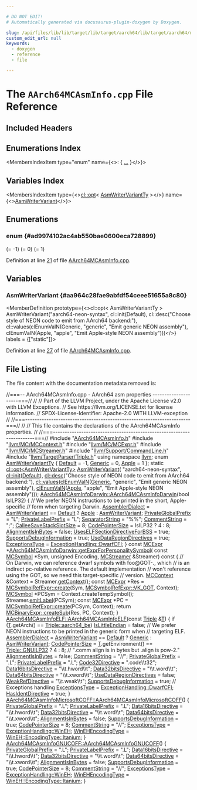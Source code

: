 ```yaml
---

# DO NOT EDIT!
# Automatically generated via docusaurus-plugin-doxygen by Doxygen.

slug: /api/files/lib/lib/target/lib/target/aarch64/lib/target/aarch64/mctargetdesc/aarch64mcasminfo-cpp
custom_edit_url: null
keywords:
  - doxygen
  - reference
  - file

---
```





# The `AArch64MCAsmInfo.cpp` File Reference

<DoxygenPage pluginConfig={pluginConfig}>



## Included Headers

<IncludesList>
<IncludesListItem
  filePath="AArch64MCAsmInfo.h"
  permalink="/docs/api/files/lib/lib/target/lib/target/aarch64/lib/target/aarch64/mctargetdesc/aarch64mcasminfo-h"
  isLocal="true" />
<IncludesListItem
  filePath="llvm/MC/MCContext.h"
  permalink="/docs/api/files/include/include/llvm/include/llvm/mc/mccontext-h"
  isLocal="true" />
<IncludesListItem
  filePath="llvm/MC/MCExpr.h"
  permalink="/docs/api/files/include/include/llvm/include/llvm/mc/mcexpr-h"
  isLocal="true" />
<IncludesListItem
  filePath="llvm/MC/MCStreamer.h"
  permalink="/docs/api/files/include/include/llvm/include/llvm/mc/mcstreamer-h"
  isLocal="true" />
<IncludesListItem
  filePath="llvm/Support/CommandLine.h"
  permalink="/docs/api/files/include/include/llvm/include/llvm/support/commandline-h"
  isLocal="true" />
<IncludesListItem
  filePath="llvm/TargetParser/Triple.h"
  permalink="/docs/api/files/include/include/llvm/include/llvm/targetparser/triple-h"
  isLocal="true" />
</IncludesList>

## Enumerations Index

<MembersIndex>

<MembersIndexItem
  type="enum"
  name={<>:  &#123; <a href="#ad9974102ac4ab550bae0600eca728899">...</a> &#125;</>}>
</MembersIndexItem>

</MembersIndex>

## Variables Index

<MembersIndex>

<MembersIndexItem
  type={<><a href="/docs/api/classes/llvm/cl/opt">cl::opt</a>&lt; <a href="#ad9974102ac4ab550bae0600eca728899">AsmWriterVariantTy</a> &gt;</>}
  name={<><a href="#aa964c28fae9abfdf54ceee51655a8c80">AsmWriterVariant</a></>}>
</MembersIndexItem>

</MembersIndex>


<SectionDefinition>

## Enumerations

### enum  {#ad9974102ac4ab550bae0600eca728899}

<MemberDefinition
  prototype="enum AsmWriterVariantTy ">

<EnumerationList title="Enumeration values">

<Link id="ad9974102ac4ab550bae0600eca728899a79935518a3889663d8688b6b01fff051" />
<EnumerationListItem name="Default">
 (= -1)
</EnumerationListItem>

<Link id="ad9974102ac4ab550bae0600eca728899a9683fc965be285edded4502f972f9d19" />
<EnumerationListItem name="Generic">
 (= 0)
</EnumerationListItem>

<Link id="ad9974102ac4ab550bae0600eca728899afa7ceceb64a6890f8421f695dc71a399" />
<EnumerationListItem name="Apple">
 (= 1)
</EnumerationListItem>

</EnumerationList>

Definition at line <a href="#l00021">21</a> of file <a href="/docs/api/files/lib/lib/target/lib/target/aarch64/lib/target/aarch64/mctargetdesc/aarch64mcasminfo-cpp">AArch64MCAsmInfo.cpp</a>.
</MemberDefinition>

</SectionDefinition>

<SectionDefinition>

## Variables

### AsmWriterVariant {#aa964c28fae9abfdf54ceee51655a8c80}

<MemberDefinition
  prototype={<>cl::opt&lt; AsmWriterVariantTy &gt; AsmWriterVariant(&quot;aarch64-neon-syntax&quot;, cl::init(Default), cl::desc(&quot;Choose style of NEON code to emit from AArch64 backend:&quot;), cl::values(clEnumValN(Generic, &quot;generic&quot;, &quot;Emit generic NEON assembly&quot;), clEnumValN(Apple, &quot;apple&quot;, &quot;Emit Apple-style NEON assembly&quot;)))</>}
  labels = {["static"]}>

Definition at line <a href="#l00027">27</a> of file <a href="/docs/api/files/lib/lib/target/lib/target/aarch64/lib/target/aarch64/mctargetdesc/aarch64mcasminfo-cpp">AArch64MCAsmInfo.cpp</a>.
</MemberDefinition>

</SectionDefinition>

## File Listing

The file content with the documentation metadata removed is:

<ProgramListing>

<Link id="l00001" /><CodeLine lineNumber="1"><Highlight kind="comment">//===-- AArch64MCAsmInfo.cpp - AArch64 asm properties ---------------------===//</Highlight><Highlight kind="normal"></Highlight></CodeLine>
<Link id="l00002" /><CodeLine lineNumber="2"><Highlight kind="normal"></Highlight><Highlight kind="comment">//</Highlight><Highlight kind="normal"></Highlight></CodeLine>
<Link id="l00003" /><CodeLine lineNumber="3"><Highlight kind="normal"></Highlight><Highlight kind="comment">// Part of the LLVM Project, under the Apache License v2.0 with LLVM Exceptions.</Highlight><Highlight kind="normal"></Highlight></CodeLine>
<Link id="l00004" /><CodeLine lineNumber="4"><Highlight kind="normal"></Highlight><Highlight kind="comment">// See https://llvm.org/LICENSE.txt for license information.</Highlight><Highlight kind="normal"></Highlight></CodeLine>
<Link id="l00005" /><CodeLine lineNumber="5"><Highlight kind="normal"></Highlight><Highlight kind="comment">// SPDX-License-Identifier: Apache-2.0 WITH LLVM-exception</Highlight><Highlight kind="normal"></Highlight></CodeLine>
<Link id="l00006" /><CodeLine lineNumber="6"><Highlight kind="normal"></Highlight><Highlight kind="comment">//</Highlight><Highlight kind="normal"></Highlight></CodeLine>
<Link id="l00007" /><CodeLine lineNumber="7"><Highlight kind="normal"></Highlight><Highlight kind="comment">//===----------------------------------------------------------------------===//</Highlight><Highlight kind="normal"></Highlight></CodeLine>
<Link id="l00008" /><CodeLine lineNumber="8"><Highlight kind="normal"></Highlight><Highlight kind="comment">//</Highlight><Highlight kind="normal"></Highlight></CodeLine>
<Link id="l00009" /><CodeLine lineNumber="9"><Highlight kind="normal"></Highlight><Highlight kind="comment">// This file contains the declarations of the AArch64MCAsmInfo properties.</Highlight><Highlight kind="normal"></Highlight></CodeLine>
<Link id="l00010" /><CodeLine lineNumber="10"><Highlight kind="normal"></Highlight><Highlight kind="comment">//</Highlight><Highlight kind="normal"></Highlight></CodeLine>
<Link id="l00011" /><CodeLine lineNumber="11"><Highlight kind="normal"></Highlight><Highlight kind="comment">//===----------------------------------------------------------------------===//</Highlight><Highlight kind="normal"></Highlight></CodeLine>
<Link id="l00012" /><CodeLine lineNumber="12"><Highlight kind="normal"></Highlight></CodeLine>
<Link id="l00013" /><CodeLine lineNumber="13"><Highlight kind="normal"></Highlight><Highlight kind="preprocessor">#include &quot;<a href="/docs/api/files/lib/lib/target/lib/target/aarch64/lib/target/aarch64/mctargetdesc/aarch64mcasminfo-h">AArch64MCAsmInfo.h</a>&quot;</Highlight><Highlight kind="normal"></Highlight></CodeLine>
<Link id="l00014" /><CodeLine lineNumber="14"><Highlight kind="normal"></Highlight><Highlight kind="preprocessor">#include &quot;<a href="/docs/api/files/include/include/llvm/include/llvm/mc/mccontext-h">llvm/MC/MCContext.h</a>&quot;</Highlight><Highlight kind="normal"></Highlight></CodeLine>
<Link id="l00015" /><CodeLine lineNumber="15"><Highlight kind="normal"></Highlight><Highlight kind="preprocessor">#include &quot;<a href="/docs/api/files/include/include/llvm/include/llvm/mc/mcexpr-h">llvm/MC/MCExpr.h</a>&quot;</Highlight><Highlight kind="normal"></Highlight></CodeLine>
<Link id="l00016" /><CodeLine lineNumber="16"><Highlight kind="normal"></Highlight><Highlight kind="preprocessor">#include &quot;<a href="/docs/api/files/include/include/llvm/include/llvm/mc/mcstreamer-h">llvm/MC/MCStreamer.h</a>&quot;</Highlight><Highlight kind="normal"></Highlight></CodeLine>
<Link id="l00017" /><CodeLine lineNumber="17"><Highlight kind="normal"></Highlight><Highlight kind="preprocessor">#include &quot;<a href="/docs/api/files/include/include/llvm/include/llvm/support/commandline-h">llvm/Support/CommandLine.h</a>&quot;</Highlight><Highlight kind="normal"></Highlight></CodeLine>
<Link id="l00018" /><CodeLine lineNumber="18"><Highlight kind="normal"></Highlight><Highlight kind="preprocessor">#include &quot;<a href="/docs/api/files/include/include/llvm/include/llvm/targetparser/triple-h">llvm/TargetParser/Triple.h</a>&quot;</Highlight><Highlight kind="normal"></Highlight></CodeLine>
<Link id="l00019" /><CodeLine lineNumber="19"><Highlight kind="normal"></Highlight><Highlight kind="keyword">using namespace </Highlight><Highlight kind="normal"><a href="/docs/api/namespaces/llvm">llvm</a>;</Highlight></CodeLine>
<Link id="l00020" /><CodeLine lineNumber="20"><Highlight kind="normal"></Highlight></CodeLine>
<Link id="l00021" /><CodeLine lineNumber="21" lineLink="#ad9974102ac4ab550bae0600eca728899"><Highlight kind="normal"></Highlight><Highlight kind="keyword">enum</Highlight><Highlight kind="normal"> <a href="#ad9974102ac4ab550bae0600eca728899">AsmWriterVariantTy</a> &#123;</Highlight></CodeLine>
<Link id="l00022" /><CodeLine lineNumber="22" lineLink="#ad9974102ac4ab550bae0600eca728899a79935518a3889663d8688b6b01fff051"><Highlight kind="normal">  <a href="/docs/api/files/lib/lib/codegen/lib/codegen/asmprinter/dwarfdebug-cpp/#aaf2a32c0f2738e57cac623b73b2c88aba79935518a3889663d8688b6b01fff051">Default</a> = -1,</Highlight></CodeLine>
<Link id="l00023" /><CodeLine lineNumber="23" lineLink="#ad9974102ac4ab550bae0600eca728899a9683fc965be285edded4502f972f9d19"><Highlight kind="normal">  <a href="#ad9974102ac4ab550bae0600eca728899a9683fc965be285edded4502f972f9d19">Generic</a> = 0,</Highlight></CodeLine>
<Link id="l00024" /><CodeLine lineNumber="24" lineLink="#ad9974102ac4ab550bae0600eca728899afa7ceceb64a6890f8421f695dc71a399"><Highlight kind="normal">  <a href="#ad9974102ac4ab550bae0600eca728899afa7ceceb64a6890f8421f695dc71a399">Apple</a> = 1</Highlight></CodeLine>
<Link id="l00025" /><CodeLine lineNumber="25"><Highlight kind="normal">&#125;;</Highlight></CodeLine>
<Link id="l00026" /><CodeLine lineNumber="26"><Highlight kind="normal"></Highlight></CodeLine>
<Link id="l00027" /><CodeLine lineNumber="27" lineLink="#aa964c28fae9abfdf54ceee51655a8c80"><Highlight kind="normal"></Highlight><Highlight kind="keyword">static</Highlight><Highlight kind="normal"> <a href="/docs/api/classes/llvm/cl/opt">cl::opt&lt;AsmWriterVariantTy&gt;</a> <a href="#aa964c28fae9abfdf54ceee51655a8c80">AsmWriterVariant</a>(</Highlight></CodeLine>
<Link id="l00028" /><CodeLine lineNumber="28"><Highlight kind="normal">    </Highlight><Highlight kind="stringliteral">&quot;aarch64-neon-syntax&quot;</Highlight><Highlight kind="normal">, <a href="/docs/api/namespaces/llvm/cl/#ac12e6a8f3a1b511f0dee2ed6de0ae806">cl::init</a>(<a href="/docs/api/files/lib/lib/codegen/lib/codegen/asmprinter/dwarfdebug-cpp/#aaf2a32c0f2738e57cac623b73b2c88aba79935518a3889663d8688b6b01fff051">Default</a>),</Highlight></CodeLine>
<Link id="l00029" /><CodeLine lineNumber="29"><Highlight kind="normal">    <a href="/docs/api/structs/llvm/cl/desc">cl::desc</a>(</Highlight><Highlight kind="stringliteral">&quot;Choose style of NEON code to emit from AArch64 backend:&quot;</Highlight><Highlight kind="normal">),</Highlight></CodeLine>
<Link id="l00030" /><CodeLine lineNumber="30"><Highlight kind="normal">    <a href="/docs/api/namespaces/llvm/cl/#a8fa743aa76b6902028f8a643dfb87171">cl::values</a>(<a href="/docs/api/files/include/include/llvm/include/llvm/support/commandline-h/#a187fd767976b311c09dff5e05ac0c1bc">clEnumValN</a>(<a href="#ad9974102ac4ab550bae0600eca728899a9683fc965be285edded4502f972f9d19">Generic</a>, </Highlight><Highlight kind="stringliteral">&quot;generic&quot;</Highlight><Highlight kind="normal">, </Highlight><Highlight kind="stringliteral">&quot;Emit generic NEON assembly&quot;</Highlight><Highlight kind="normal">),</Highlight></CodeLine>
<Link id="l00031" /><CodeLine lineNumber="31"><Highlight kind="normal">               <a href="/docs/api/files/include/include/llvm/include/llvm/support/commandline-h/#a187fd767976b311c09dff5e05ac0c1bc">clEnumValN</a>(<a href="#ad9974102ac4ab550bae0600eca728899afa7ceceb64a6890f8421f695dc71a399">Apple</a>, </Highlight><Highlight kind="stringliteral">&quot;apple&quot;</Highlight><Highlight kind="normal">, </Highlight><Highlight kind="stringliteral">&quot;Emit Apple-style NEON assembly&quot;</Highlight><Highlight kind="normal">)));</Highlight></CodeLine>
<Link id="l00032" /><CodeLine lineNumber="32"><Highlight kind="normal"></Highlight></CodeLine>
<Link id="l00033" /><CodeLine lineNumber="33" lineLink="/docs/api/structs/llvm/aarch64mcasminfodarwin/#a6cb91eeac20ffd0f37f3c081aa2aae73"><Highlight kind="normal"><a href="/docs/api/structs/llvm/aarch64mcasminfodarwin/#a6cb91eeac20ffd0f37f3c081aa2aae73">AArch64MCAsmInfoDarwin::AArch64MCAsmInfoDarwin</a>(</Highlight><Highlight kind="keywordtype">bool</Highlight><Highlight kind="normal"> IsILP32) &#123;</Highlight></CodeLine>
<Link id="l00034" /><CodeLine lineNumber="34"><Highlight kind="normal">  </Highlight><Highlight kind="comment">// We prefer NEON instructions to be printed in the short, Apple-specific</Highlight><Highlight kind="normal"></Highlight></CodeLine>
<Link id="l00035" /><CodeLine lineNumber="35"><Highlight kind="normal">  </Highlight><Highlight kind="comment">// form when targeting Darwin.</Highlight><Highlight kind="normal"></Highlight></CodeLine>
<Link id="l00036" /><CodeLine lineNumber="36"><Highlight kind="normal">  <a href="/docs/api/classes/llvm/mcasminfo/#aaab4eaa2f4de9c0d12606c176dd9d738">AssemblerDialect</a> = <a href="#aa964c28fae9abfdf54ceee51655a8c80">AsmWriterVariant</a> == <a href="/docs/api/namespaces/llvm/#ae58c751054b01f206f9b9e34e461d25fa7a1920d61156abc05a60135aefe8bc67">Default</a> ? <a href="/docs/api/namespaces/llvm/#a7af5fd6eac5e3429291e19a0bc6fd51fa9f6290f4436e5a2351f12e03b6433c3c">Apple</a> : <a href="#aa964c28fae9abfdf54ceee51655a8c80">AsmWriterVariant</a>;</Highlight></CodeLine>
<Link id="l00037" /><CodeLine lineNumber="37"><Highlight kind="normal"></Highlight></CodeLine>
<Link id="l00038" /><CodeLine lineNumber="38"><Highlight kind="normal">  <a href="/docs/api/classes/llvm/mcasminfo/#a5384e7b6526e6d9c7744c07e1136b7b8">PrivateGlobalPrefix</a> = </Highlight><Highlight kind="stringliteral">&quot;L&quot;</Highlight><Highlight kind="normal">;</Highlight></CodeLine>
<Link id="l00039" /><CodeLine lineNumber="39"><Highlight kind="normal">  <a href="/docs/api/classes/llvm/mcasminfo/#a721901796262520ac70998c9323686cb">PrivateLabelPrefix</a> = </Highlight><Highlight kind="stringliteral">&quot;L&quot;</Highlight><Highlight kind="normal">;</Highlight></CodeLine>
<Link id="l00040" /><CodeLine lineNumber="40"><Highlight kind="normal">  <a href="/docs/api/classes/llvm/mcasminfo/#aabcffa0fe7b36126687bc1f1ea65fa91">SeparatorString</a> = </Highlight><Highlight kind="stringliteral">&quot;%%&quot;</Highlight><Highlight kind="normal">;</Highlight></CodeLine>
<Link id="l00041" /><CodeLine lineNumber="41"><Highlight kind="normal">  <a href="/docs/api/classes/llvm/mcasminfo/#af30c385b021a371a04bacd22cef94c7b">CommentString</a> = </Highlight><Highlight kind="stringliteral">&quot;;&quot;</Highlight><Highlight kind="normal">;</Highlight></CodeLine>
<Link id="l00042" /><CodeLine lineNumber="42"><Highlight kind="normal">  <a href="/docs/api/classes/llvm/mcasminfo/#aeb608789bae103384e251c302a2215f9">CalleeSaveStackSlotSize</a> = 8;</Highlight></CodeLine>
<Link id="l00043" /><CodeLine lineNumber="43"><Highlight kind="normal">  <a href="/docs/api/classes/llvm/mcasminfo/#ae243a845fe9d46ed2cb7403700921e4a">CodePointerSize</a> = IsILP32 ? 4 : 8;</Highlight></CodeLine>
<Link id="l00044" /><CodeLine lineNumber="44"><Highlight kind="normal"></Highlight></CodeLine>
<Link id="l00045" /><CodeLine lineNumber="45"><Highlight kind="normal">  <a href="/docs/api/classes/llvm/mcasminfo/#ac150f03927bf41531f945b3bc5b315e4">AlignmentIsInBytes</a> = </Highlight><Highlight kind="keyword">false</Highlight><Highlight kind="normal">;</Highlight></CodeLine>
<Link id="l00046" /><CodeLine lineNumber="46"><Highlight kind="normal">  <a href="/docs/api/classes/llvm/mcasminfo/#a9209a7aeb154de066a5f7ed6087892cc">UsesELFSectionDirectiveForBSS</a> = </Highlight><Highlight kind="keyword">true</Highlight><Highlight kind="normal">;</Highlight></CodeLine>
<Link id="l00047" /><CodeLine lineNumber="47"><Highlight kind="normal">  <a href="/docs/api/classes/llvm/mcasminfo/#a98f40236cfff7278d4b57633fad2245d">SupportsDebugInformation</a> = </Highlight><Highlight kind="keyword">true</Highlight><Highlight kind="normal">;</Highlight></CodeLine>
<Link id="l00048" /><CodeLine lineNumber="48"><Highlight kind="normal">  <a href="/docs/api/classes/llvm/mcasminfo/#ad8ce9bafbf33806b98fec165f653a72b">UseDataRegionDirectives</a> = </Highlight><Highlight kind="keyword">true</Highlight><Highlight kind="normal">;</Highlight></CodeLine>
<Link id="l00049" /><CodeLine lineNumber="49"><Highlight kind="normal"></Highlight></CodeLine>
<Link id="l00050" /><CodeLine lineNumber="50"><Highlight kind="normal">  <a href="/docs/api/classes/llvm/mcasminfo/#a500ba2b2c0203d1d53b83a649551a6b5">ExceptionsType</a> = <a href="/docs/api/namespaces/llvm/#a2ca3855108426698ff21517a7c884c84ab4fe87e4046ecd1f9f3d96bbf63822b3">ExceptionHandling::DwarfCFI</a>;</Highlight></CodeLine>
<Link id="l00051" /><CodeLine lineNumber="51"><Highlight kind="normal">&#125;</Highlight></CodeLine>
<Link id="l00052" /><CodeLine lineNumber="52"><Highlight kind="normal"></Highlight></CodeLine>
<Link id="l00053" /><CodeLine lineNumber="53" lineLink="/docs/api/structs/llvm/aarch64mcasminfodarwin/#a1a05057cd3005401418d6bb6f4c53659"><Highlight kind="normal"></Highlight><Highlight kind="keyword">const</Highlight><Highlight kind="normal"> <a href="/docs/api/classes/llvm/mcexpr">MCExpr</a> &#42;<a href="/docs/api/structs/llvm/aarch64mcasminfodarwin/#a1a05057cd3005401418d6bb6f4c53659">AArch64MCAsmInfoDarwin::getExprForPersonalitySymbol</a>(</Highlight></CodeLine>
<Link id="l00054" /><CodeLine lineNumber="54"><Highlight kind="normal">    </Highlight><Highlight kind="keyword">const</Highlight><Highlight kind="normal"> <a href="/docs/api/classes/llvm/mcsymbol">MCSymbol</a> &#42;Sym, </Highlight><Highlight kind="keywordtype">unsigned</Highlight><Highlight kind="normal"> Encoding, <a href="/docs/api/classes/llvm/mcstreamer">MCStreamer</a> &amp;Streamer)</Highlight><Highlight kind="keyword"> const </Highlight><Highlight kind="normal">&#123;</Highlight></CodeLine>
<Link id="l00055" /><CodeLine lineNumber="55"><Highlight kind="normal">  </Highlight><Highlight kind="comment">// On Darwin, we can reference dwarf symbols with foo@GOT-., which</Highlight><Highlight kind="normal"></Highlight></CodeLine>
<Link id="l00056" /><CodeLine lineNumber="56"><Highlight kind="normal">  </Highlight><Highlight kind="comment">// is an indirect pc-relative reference. The default implementation</Highlight><Highlight kind="normal"></Highlight></CodeLine>
<Link id="l00057" /><CodeLine lineNumber="57"><Highlight kind="normal">  </Highlight><Highlight kind="comment">// won&#39;t reference using the GOT, so we need this target-specific</Highlight><Highlight kind="normal"></Highlight></CodeLine>
<Link id="l00058" /><CodeLine lineNumber="58"><Highlight kind="normal">  </Highlight><Highlight kind="comment">// version.</Highlight><Highlight kind="normal"></Highlight></CodeLine>
<Link id="l00059" /><CodeLine lineNumber="59"><Highlight kind="normal">  <a href="/docs/api/classes/llvm/mccontext">MCContext</a> &amp;Context = Streamer.<a href="/docs/api/classes/llvm/mcstreamer/#a61c979932b890df773ce75013b76708b">getContext</a>();</Highlight></CodeLine>
<Link id="l00060" /><CodeLine lineNumber="60"><Highlight kind="normal">  </Highlight><Highlight kind="keyword">const</Highlight><Highlight kind="normal"> <a href="/docs/api/classes/llvm/mcexpr">MCExpr</a> &#42;Res =</Highlight></CodeLine>
<Link id="l00061" /><CodeLine lineNumber="61"><Highlight kind="normal">      <a href="/docs/api/classes/llvm/mcsymbolrefexpr/#a9914b597552aa4b4bcbb8acaa04d632a">MCSymbolRefExpr::create</a>(Sym, <a href="/docs/api/classes/llvm/mcsymbolrefexpr/#a5c463f6352570ee778c35c40949c4985aa780672c4378b10a1ef6094a4c46de10">MCSymbolRefExpr::VK&#95;GOT</a>, Context);</Highlight></CodeLine>
<Link id="l00062" /><CodeLine lineNumber="62"><Highlight kind="normal">  <a href="/docs/api/classes/llvm/mcsymbol">MCSymbol</a> &#42;PCSym = Context.createTempSymbol();</Highlight></CodeLine>
<Link id="l00063" /><CodeLine lineNumber="63"><Highlight kind="normal">  Streamer.<a href="/docs/api/classes/llvm/mcstreamer/#a822ae1a4f19b7b00a297a100749f9b8a">emitLabel</a>(PCSym);</Highlight></CodeLine>
<Link id="l00064" /><CodeLine lineNumber="64"><Highlight kind="normal">  </Highlight><Highlight kind="keyword">const</Highlight><Highlight kind="normal"> <a href="/docs/api/classes/llvm/mcexpr">MCExpr</a> &#42;PC = <a href="/docs/api/classes/llvm/mcsymbolrefexpr/#a9914b597552aa4b4bcbb8acaa04d632a">MCSymbolRefExpr::create</a>(PCSym, Context);</Highlight></CodeLine>
<Link id="l00065" /><CodeLine lineNumber="65"><Highlight kind="normal">  </Highlight><Highlight kind="keywordflow">return</Highlight><Highlight kind="normal"> <a href="/docs/api/classes/llvm/mcbinaryexpr/#af766134165065939f49fb0662c246f66">MCBinaryExpr::createSub</a>(Res, PC, Context);</Highlight></CodeLine>
<Link id="l00066" /><CodeLine lineNumber="66"><Highlight kind="normal">&#125;</Highlight></CodeLine>
<Link id="l00067" /><CodeLine lineNumber="67"><Highlight kind="normal"></Highlight></CodeLine>
<Link id="l00068" /><CodeLine lineNumber="68" lineLink="/docs/api/structs/llvm/aarch64mcasminfoelf/#ae8fd55f5abc57f7095a727e9ae4b23ee"><Highlight kind="normal"><a href="/docs/api/structs/llvm/aarch64mcasminfoelf/#ae8fd55f5abc57f7095a727e9ae4b23ee">AArch64MCAsmInfoELF::AArch64MCAsmInfoELF</a>(</Highlight><Highlight kind="keyword">const</Highlight><Highlight kind="normal"> <a href="/docs/api/classes/llvm/triple">Triple</a> &amp;<a href="/docs/api/files/lib/lib/target/lib/target/mips/mips16isellowering-cpp/#a0acb682b8260ab1c60b918599864e2e5">T</a>) &#123;</Highlight></CodeLine>
<Link id="l00069" /><CodeLine lineNumber="69"><Highlight kind="normal">  </Highlight><Highlight kind="keywordflow">if</Highlight><Highlight kind="normal"> (<a href="/docs/api/files/lib/lib/target/lib/target/mips/mips16isellowering-cpp/#a0acb682b8260ab1c60b918599864e2e5">T</a>.getArch() == <a href="/docs/api/classes/llvm/triple/#a547abd13f7a3c063aa72c8192a868154a6d5df0cfd7a0b0c0854555554396efd9">Triple::aarch64&#95;be</a>)</Highlight></CodeLine>
<Link id="l00070" /><CodeLine lineNumber="70"><Highlight kind="normal">    <a href="/docs/api/classes/llvm/mcasminfo/#adfd724f11ba125f30c3bb516be0bb06f">IsLittleEndian</a> = </Highlight><Highlight kind="keyword">false</Highlight><Highlight kind="normal">;</Highlight></CodeLine>
<Link id="l00071" /><CodeLine lineNumber="71"><Highlight kind="normal"></Highlight></CodeLine>
<Link id="l00072" /><CodeLine lineNumber="72"><Highlight kind="normal">  </Highlight><Highlight kind="comment">// We prefer NEON instructions to be printed in the generic form when</Highlight><Highlight kind="normal"></Highlight></CodeLine>
<Link id="l00073" /><CodeLine lineNumber="73"><Highlight kind="normal">  </Highlight><Highlight kind="comment">// targeting ELF.</Highlight><Highlight kind="normal"></Highlight></CodeLine>
<Link id="l00074" /><CodeLine lineNumber="74"><Highlight kind="normal">  <a href="/docs/api/classes/llvm/mcasminfo/#aaab4eaa2f4de9c0d12606c176dd9d738">AssemblerDialect</a> = <a href="#aa964c28fae9abfdf54ceee51655a8c80">AsmWriterVariant</a> == <a href="/docs/api/namespaces/llvm/#ae58c751054b01f206f9b9e34e461d25fa7a1920d61156abc05a60135aefe8bc67">Default</a> ? <a href="#ad9974102ac4ab550bae0600eca728899a9683fc965be285edded4502f972f9d19">Generic</a> : <a href="#aa964c28fae9abfdf54ceee51655a8c80">AsmWriterVariant</a>;</Highlight></CodeLine>
<Link id="l00075" /><CodeLine lineNumber="75"><Highlight kind="normal"></Highlight></CodeLine>
<Link id="l00076" /><CodeLine lineNumber="76"><Highlight kind="normal">  <a href="/docs/api/classes/llvm/mcasminfo/#ae243a845fe9d46ed2cb7403700921e4a">CodePointerSize</a> = <a href="/docs/api/files/lib/lib/target/lib/target/mips/mips16isellowering-cpp/#a0acb682b8260ab1c60b918599864e2e5">T</a>.getEnvironment() == <a href="/docs/api/classes/llvm/triple/#a1778f5c464f88710033f7e11e84a9324a0a05a130bb4b1c97244ff98d64e0de5d">Triple::GNUILP32</a> ? 4 : 8;</Highlight></CodeLine>
<Link id="l00077" /><CodeLine lineNumber="77"><Highlight kind="normal"></Highlight></CodeLine>
<Link id="l00078" /><CodeLine lineNumber="78"><Highlight kind="normal">  </Highlight><Highlight kind="comment">// &quot;.comm align is in bytes but .align is pow-2.&quot;</Highlight><Highlight kind="normal"></Highlight></CodeLine>
<Link id="l00079" /><CodeLine lineNumber="79"><Highlight kind="normal">  <a href="/docs/api/classes/llvm/mcasminfo/#ac150f03927bf41531f945b3bc5b315e4">AlignmentIsInBytes</a> = </Highlight><Highlight kind="keyword">false</Highlight><Highlight kind="normal">;</Highlight></CodeLine>
<Link id="l00080" /><CodeLine lineNumber="80"><Highlight kind="normal"></Highlight></CodeLine>
<Link id="l00081" /><CodeLine lineNumber="81"><Highlight kind="normal">  <a href="/docs/api/classes/llvm/mcasminfo/#af30c385b021a371a04bacd22cef94c7b">CommentString</a> = </Highlight><Highlight kind="stringliteral">&quot;//&quot;</Highlight><Highlight kind="normal">;</Highlight></CodeLine>
<Link id="l00082" /><CodeLine lineNumber="82"><Highlight kind="normal">  <a href="/docs/api/classes/llvm/mcasminfo/#a5384e7b6526e6d9c7744c07e1136b7b8">PrivateGlobalPrefix</a> = </Highlight><Highlight kind="stringliteral">&quot;.L&quot;</Highlight><Highlight kind="normal">;</Highlight></CodeLine>
<Link id="l00083" /><CodeLine lineNumber="83"><Highlight kind="normal">  <a href="/docs/api/classes/llvm/mcasminfo/#a721901796262520ac70998c9323686cb">PrivateLabelPrefix</a> = </Highlight><Highlight kind="stringliteral">&quot;.L&quot;</Highlight><Highlight kind="normal">;</Highlight></CodeLine>
<Link id="l00084" /><CodeLine lineNumber="84"><Highlight kind="normal">  <a href="/docs/api/classes/llvm/mcasminfo/#a2e33f61b5be0bddcb4aba0c2e9685934">Code32Directive</a> = </Highlight><Highlight kind="stringliteral">&quot;.code\\t32&quot;</Highlight><Highlight kind="normal">;</Highlight></CodeLine>
<Link id="l00085" /><CodeLine lineNumber="85"><Highlight kind="normal"></Highlight></CodeLine>
<Link id="l00086" /><CodeLine lineNumber="86"><Highlight kind="normal">  <a href="/docs/api/classes/llvm/mcasminfo/#a035c98c0423e6dd21ec2ea039f762440">Data16bitsDirective</a> = </Highlight><Highlight kind="stringliteral">&quot;\\t.hword\\t&quot;</Highlight><Highlight kind="normal">;</Highlight></CodeLine>
<Link id="l00087" /><CodeLine lineNumber="87"><Highlight kind="normal">  <a href="/docs/api/classes/llvm/mcasminfo/#a620b2ebe9e68a34106b7bdcc4220c6b2">Data32bitsDirective</a> = </Highlight><Highlight kind="stringliteral">&quot;\\t.word\\t&quot;</Highlight><Highlight kind="normal">;</Highlight></CodeLine>
<Link id="l00088" /><CodeLine lineNumber="88"><Highlight kind="normal">  <a href="/docs/api/classes/llvm/mcasminfo/#a3c136967a2fc9489724bcd8706a16fed">Data64bitsDirective</a> = </Highlight><Highlight kind="stringliteral">&quot;\\t.xword\\t&quot;</Highlight><Highlight kind="normal">;</Highlight></CodeLine>
<Link id="l00089" /><CodeLine lineNumber="89"><Highlight kind="normal"></Highlight></CodeLine>
<Link id="l00090" /><CodeLine lineNumber="90"><Highlight kind="normal">  <a href="/docs/api/classes/llvm/mcasminfo/#ad8ce9bafbf33806b98fec165f653a72b">UseDataRegionDirectives</a> = </Highlight><Highlight kind="keyword">false</Highlight><Highlight kind="normal">;</Highlight></CodeLine>
<Link id="l00091" /><CodeLine lineNumber="91"><Highlight kind="normal"></Highlight></CodeLine>
<Link id="l00092" /><CodeLine lineNumber="92"><Highlight kind="normal">  <a href="/docs/api/classes/llvm/mcasminfo/#a72118878aeadcae71da2d5d179aebb81">WeakRefDirective</a> = </Highlight><Highlight kind="stringliteral">&quot;\\t.weak\\t&quot;</Highlight><Highlight kind="normal">;</Highlight></CodeLine>
<Link id="l00093" /><CodeLine lineNumber="93"><Highlight kind="normal"></Highlight></CodeLine>
<Link id="l00094" /><CodeLine lineNumber="94"><Highlight kind="normal">  <a href="/docs/api/classes/llvm/mcasminfo/#a98f40236cfff7278d4b57633fad2245d">SupportsDebugInformation</a> = </Highlight><Highlight kind="keyword">true</Highlight><Highlight kind="normal">;</Highlight></CodeLine>
<Link id="l00095" /><CodeLine lineNumber="95"><Highlight kind="normal"></Highlight></CodeLine>
<Link id="l00096" /><CodeLine lineNumber="96"><Highlight kind="normal">  </Highlight><Highlight kind="comment">// Exceptions handling</Highlight><Highlight kind="normal"></Highlight></CodeLine>
<Link id="l00097" /><CodeLine lineNumber="97"><Highlight kind="normal">  <a href="/docs/api/classes/llvm/mcasminfo/#a500ba2b2c0203d1d53b83a649551a6b5">ExceptionsType</a> = <a href="/docs/api/namespaces/llvm/#a2ca3855108426698ff21517a7c884c84ab4fe87e4046ecd1f9f3d96bbf63822b3">ExceptionHandling::DwarfCFI</a>;</Highlight></CodeLine>
<Link id="l00098" /><CodeLine lineNumber="98"><Highlight kind="normal"></Highlight></CodeLine>
<Link id="l00099" /><CodeLine lineNumber="99"><Highlight kind="normal">  <a href="/docs/api/classes/llvm/mcasminfo/#ab2cbf6b2fea0540a38b1502c610c602e">HasIdentDirective</a> = </Highlight><Highlight kind="keyword">true</Highlight><Highlight kind="normal">;</Highlight></CodeLine>
<Link id="l00100" /><CodeLine lineNumber="100"><Highlight kind="normal">&#125;</Highlight></CodeLine>
<Link id="l00101" /><CodeLine lineNumber="101"><Highlight kind="normal"></Highlight></CodeLine>
<Link id="l00102" /><CodeLine lineNumber="102" lineLink="/docs/api/structs/llvm/aarch64mcasminfomicrosoftcoff/#a65f269bebd2f2541e58808380b1ff049"><Highlight kind="normal"><a href="/docs/api/structs/llvm/aarch64mcasminfomicrosoftcoff/#a65f269bebd2f2541e58808380b1ff049">AArch64MCAsmInfoMicrosoftCOFF::AArch64MCAsmInfoMicrosoftCOFF</a>() &#123;</Highlight></CodeLine>
<Link id="l00103" /><CodeLine lineNumber="103"><Highlight kind="normal">  <a href="/docs/api/classes/llvm/mcasminfo/#a5384e7b6526e6d9c7744c07e1136b7b8">PrivateGlobalPrefix</a> = </Highlight><Highlight kind="stringliteral">&quot;.L&quot;</Highlight><Highlight kind="normal">;</Highlight></CodeLine>
<Link id="l00104" /><CodeLine lineNumber="104"><Highlight kind="normal">  <a href="/docs/api/classes/llvm/mcasminfo/#a721901796262520ac70998c9323686cb">PrivateLabelPrefix</a> = </Highlight><Highlight kind="stringliteral">&quot;.L&quot;</Highlight><Highlight kind="normal">;</Highlight></CodeLine>
<Link id="l00105" /><CodeLine lineNumber="105"><Highlight kind="normal"></Highlight></CodeLine>
<Link id="l00106" /><CodeLine lineNumber="106"><Highlight kind="normal">  <a href="/docs/api/classes/llvm/mcasminfo/#a035c98c0423e6dd21ec2ea039f762440">Data16bitsDirective</a> = </Highlight><Highlight kind="stringliteral">&quot;\\t.hword\\t&quot;</Highlight><Highlight kind="normal">;</Highlight></CodeLine>
<Link id="l00107" /><CodeLine lineNumber="107"><Highlight kind="normal">  <a href="/docs/api/classes/llvm/mcasminfo/#a620b2ebe9e68a34106b7bdcc4220c6b2">Data32bitsDirective</a> = </Highlight><Highlight kind="stringliteral">&quot;\\t.word\\t&quot;</Highlight><Highlight kind="normal">;</Highlight></CodeLine>
<Link id="l00108" /><CodeLine lineNumber="108"><Highlight kind="normal">  <a href="/docs/api/classes/llvm/mcasminfo/#a3c136967a2fc9489724bcd8706a16fed">Data64bitsDirective</a> = </Highlight><Highlight kind="stringliteral">&quot;\\t.xword\\t&quot;</Highlight><Highlight kind="normal">;</Highlight></CodeLine>
<Link id="l00109" /><CodeLine lineNumber="109"><Highlight kind="normal"></Highlight></CodeLine>
<Link id="l00110" /><CodeLine lineNumber="110"><Highlight kind="normal">  <a href="/docs/api/classes/llvm/mcasminfo/#ac150f03927bf41531f945b3bc5b315e4">AlignmentIsInBytes</a> = </Highlight><Highlight kind="keyword">false</Highlight><Highlight kind="normal">;</Highlight></CodeLine>
<Link id="l00111" /><CodeLine lineNumber="111"><Highlight kind="normal">  <a href="/docs/api/classes/llvm/mcasminfo/#a98f40236cfff7278d4b57633fad2245d">SupportsDebugInformation</a> = </Highlight><Highlight kind="keyword">true</Highlight><Highlight kind="normal">;</Highlight></CodeLine>
<Link id="l00112" /><CodeLine lineNumber="112"><Highlight kind="normal">  <a href="/docs/api/classes/llvm/mcasminfo/#ae243a845fe9d46ed2cb7403700921e4a">CodePointerSize</a> = 8;</Highlight></CodeLine>
<Link id="l00113" /><CodeLine lineNumber="113"><Highlight kind="normal"></Highlight></CodeLine>
<Link id="l00114" /><CodeLine lineNumber="114"><Highlight kind="normal">  <a href="/docs/api/classes/llvm/mcasminfo/#af30c385b021a371a04bacd22cef94c7b">CommentString</a> = </Highlight><Highlight kind="stringliteral">&quot;//&quot;</Highlight><Highlight kind="normal">;</Highlight></CodeLine>
<Link id="l00115" /><CodeLine lineNumber="115"><Highlight kind="normal">  <a href="/docs/api/classes/llvm/mcasminfo/#a500ba2b2c0203d1d53b83a649551a6b5">ExceptionsType</a> = <a href="/docs/api/namespaces/llvm/#a2ca3855108426698ff21517a7c884c84ae06fc7407f764e5ccf2e67ccbe17accd">ExceptionHandling::WinEH</a>;</Highlight></CodeLine>
<Link id="l00116" /><CodeLine lineNumber="116"><Highlight kind="normal">  <a href="/docs/api/classes/llvm/mcasminfo/#a702db9b43a8fc872842eb9428e135f60">WinEHEncodingType</a> = <a href="/docs/api/namespaces/llvm/wineh/#a1c8d8103d6b914c2ade85873cb97f6d9a19ba66c202fd06b553e4e1895204561d">WinEH::EncodingType::Itanium</a>;</Highlight></CodeLine>
<Link id="l00117" /><CodeLine lineNumber="117"><Highlight kind="normal">&#125;</Highlight></CodeLine>
<Link id="l00118" /><CodeLine lineNumber="118"><Highlight kind="normal"></Highlight></CodeLine>
<Link id="l00119" /><CodeLine lineNumber="119" lineLink="/docs/api/structs/llvm/aarch64mcasminfognucoff/#a36a0a13fa1084e12c052bafbc9971668"><Highlight kind="normal"><a href="/docs/api/structs/llvm/aarch64mcasminfognucoff/#a36a0a13fa1084e12c052bafbc9971668">AArch64MCAsmInfoGNUCOFF::AArch64MCAsmInfoGNUCOFF</a>() &#123;</Highlight></CodeLine>
<Link id="l00120" /><CodeLine lineNumber="120"><Highlight kind="normal">  <a href="/docs/api/classes/llvm/mcasminfo/#a5384e7b6526e6d9c7744c07e1136b7b8">PrivateGlobalPrefix</a> = </Highlight><Highlight kind="stringliteral">&quot;.L&quot;</Highlight><Highlight kind="normal">;</Highlight></CodeLine>
<Link id="l00121" /><CodeLine lineNumber="121"><Highlight kind="normal">  <a href="/docs/api/classes/llvm/mcasminfo/#a721901796262520ac70998c9323686cb">PrivateLabelPrefix</a> = </Highlight><Highlight kind="stringliteral">&quot;.L&quot;</Highlight><Highlight kind="normal">;</Highlight></CodeLine>
<Link id="l00122" /><CodeLine lineNumber="122"><Highlight kind="normal"></Highlight></CodeLine>
<Link id="l00123" /><CodeLine lineNumber="123"><Highlight kind="normal">  <a href="/docs/api/classes/llvm/mcasminfo/#a035c98c0423e6dd21ec2ea039f762440">Data16bitsDirective</a> = </Highlight><Highlight kind="stringliteral">&quot;\\t.hword\\t&quot;</Highlight><Highlight kind="normal">;</Highlight></CodeLine>
<Link id="l00124" /><CodeLine lineNumber="124"><Highlight kind="normal">  <a href="/docs/api/classes/llvm/mcasminfo/#a620b2ebe9e68a34106b7bdcc4220c6b2">Data32bitsDirective</a> = </Highlight><Highlight kind="stringliteral">&quot;\\t.word\\t&quot;</Highlight><Highlight kind="normal">;</Highlight></CodeLine>
<Link id="l00125" /><CodeLine lineNumber="125"><Highlight kind="normal">  <a href="/docs/api/classes/llvm/mcasminfo/#a3c136967a2fc9489724bcd8706a16fed">Data64bitsDirective</a> = </Highlight><Highlight kind="stringliteral">&quot;\\t.xword\\t&quot;</Highlight><Highlight kind="normal">;</Highlight></CodeLine>
<Link id="l00126" /><CodeLine lineNumber="126"><Highlight kind="normal"></Highlight></CodeLine>
<Link id="l00127" /><CodeLine lineNumber="127"><Highlight kind="normal">  <a href="/docs/api/classes/llvm/mcasminfo/#ac150f03927bf41531f945b3bc5b315e4">AlignmentIsInBytes</a> = </Highlight><Highlight kind="keyword">false</Highlight><Highlight kind="normal">;</Highlight></CodeLine>
<Link id="l00128" /><CodeLine lineNumber="128"><Highlight kind="normal">  <a href="/docs/api/classes/llvm/mcasminfo/#a98f40236cfff7278d4b57633fad2245d">SupportsDebugInformation</a> = </Highlight><Highlight kind="keyword">true</Highlight><Highlight kind="normal">;</Highlight></CodeLine>
<Link id="l00129" /><CodeLine lineNumber="129"><Highlight kind="normal">  <a href="/docs/api/classes/llvm/mcasminfo/#ae243a845fe9d46ed2cb7403700921e4a">CodePointerSize</a> = 8;</Highlight></CodeLine>
<Link id="l00130" /><CodeLine lineNumber="130"><Highlight kind="normal"></Highlight></CodeLine>
<Link id="l00131" /><CodeLine lineNumber="131"><Highlight kind="normal">  <a href="/docs/api/classes/llvm/mcasminfo/#af30c385b021a371a04bacd22cef94c7b">CommentString</a> = </Highlight><Highlight kind="stringliteral">&quot;//&quot;</Highlight><Highlight kind="normal">;</Highlight></CodeLine>
<Link id="l00132" /><CodeLine lineNumber="132"><Highlight kind="normal">  <a href="/docs/api/classes/llvm/mcasminfo/#a500ba2b2c0203d1d53b83a649551a6b5">ExceptionsType</a> = <a href="/docs/api/namespaces/llvm/#a2ca3855108426698ff21517a7c884c84ae06fc7407f764e5ccf2e67ccbe17accd">ExceptionHandling::WinEH</a>;</Highlight></CodeLine>
<Link id="l00133" /><CodeLine lineNumber="133"><Highlight kind="normal">  <a href="/docs/api/classes/llvm/mcasminfo/#a702db9b43a8fc872842eb9428e135f60">WinEHEncodingType</a> = <a href="/docs/api/namespaces/llvm/wineh/#a1c8d8103d6b914c2ade85873cb97f6d9a19ba66c202fd06b553e4e1895204561d">WinEH::EncodingType::Itanium</a>;</Highlight></CodeLine>
<Link id="l00134" /><CodeLine lineNumber="134"><Highlight kind="normal">&#125;</Highlight></CodeLine>

</ProgramListing>

</DoxygenPage>
